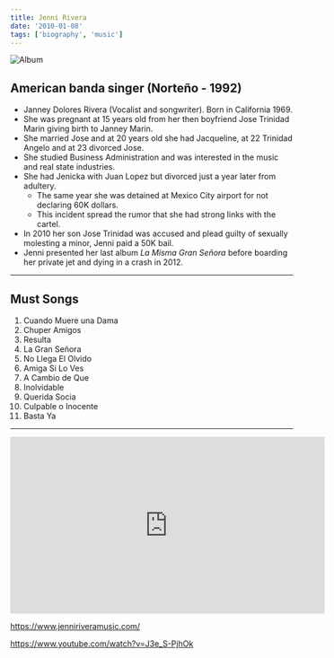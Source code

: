 ```yaml
---
title: Jenni Rivera
date: '2010-01-08'
tags: ['biography', 'music']
---
```


![Album](/static/images/music/JenniRiveraLaGranSeñora.jpg)

## American banda singer (Norteño - 1992) ##

* Janney Dolores Rivera (Vocalist and songwriter). Born in California 1969.
* She was pregnant at 15 years old from her then boyfriend Jose Trinidad Marin giving birth to Janney Marin.
* She married Jose and at 20 years old she had Jacqueline, at 22 Trinidad Angelo and at 23 divorced Jose.
* She studied Business Administration and was interested in the music and real state industries.
* She had Jenicka with Juan Lopez but divorced just a year later from adultery.
	* The same year she was detained at Mexico City airport for not declaring 60K dollars.
	* This incident spread the rumor that she had strong links with the cartel.
* In 2010 her son Jose Trinidad was accused and plead guilty of sexually molesting a minor, Jenni paid a 50K bail.
* Jenni presented her last album *La Misma Gran Señora* before boarding her private jet and dying in a crash in 2012.

***

## Must Songs ##

1. Cuando Muere una Dama
2. Chuper Amigos
3. Resulta
4. La Gran Señora
5. No Llega El Olvido
6. Amiga Si Lo Ves
7. A Cambio de Que
8. Inolvidable
9. Querida Socia
10. Culpable o Inocente
11. Basta Ya

***

<div className="ytvideo"> <iframe width="560" height="315" src="https://www.youtube-nocookie.com/embed/gxG_yjzygGw" frameBorder="0"  allowFullScreen=""></iframe></div>

https://www.jenniriveramusic.com/

https://www.youtube.com/watch?v=J3e_S-PjhOk
